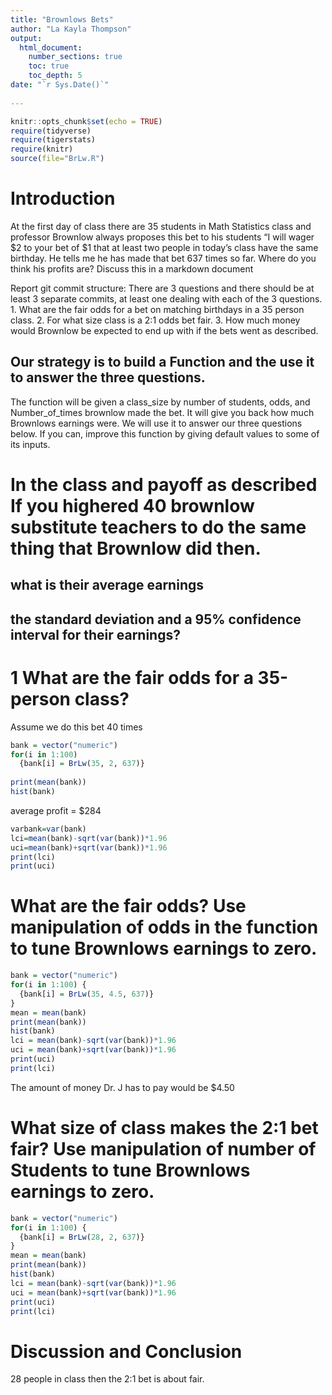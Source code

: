 ```yaml
---
title: "Brownlows Bets"
author: "La Kayla Thompson"
output: 
  html_document:
    number_sections: true
    toc: true
    toc_depth: 5
date: "`r Sys.Date()`"    
    
---
```

```r
knitr::opts_chunk$set(echo = TRUE)
require(tidyverse)
require(tigerstats)
require(knitr)
source(file="BrLw.R")
```


<!-- We recommend you use git branches -- create a separate branch for each major section i.e. Introduction, Methods, Results, Inferential Results, and Discussion and Conclusions - leave the YAML block untouched until the final merge where you put in your own name !-->

# Introduction

<!--In this section you explain what you are trying to show.  Where did the data come from?  What is the research or other question you are trying to answer?!-->

 At the first day of class there are 35 students in Math Statistics class and professor Brownlow always proposes this bet to his students "I will wager $2 to your bet of $1 that at least two people in today's class have  the same birthday.  He tells me he has made that bet 637 times so far. Where do you think his profits are? Discuss this in a markdown document
 
Report git commit structure:
There are 3 questions and there should be at least 3 separate commits, at least one dealing with each of the 3 questions.
1. What are the fair odds for a bet on matching birthdays in a 35 person class.
2. For what size class is a 2:1 odds bet fair.
3. How much money would Brownlow be expected to end up with if the bets went as described.

## Our strategy is to build a Function and the use it to answer the three questions. 

The function will be given a class_size by number of students, odds, and Number_of_times brownlow made the bet.  It will give you back how much Brownlows earnings were. We will use it to answer our three questions below. If you can, improve this function by giving default values to some of its inputs. 

# In the class and payoff as described  If you highered 40 brownlow substitute teachers to do the same thing that Brownlow did then.
## what is their average earnings
## the standard deviation and a 95% confidence interval for their earnings?
  
<!--Explain and display your method of coming up with a 95% confidence interval of  professor Brownlows winnings (or losings)-->

# 1 What are the fair odds for a 35-person class?
Assume we do this bet 40 times

```r
bank = vector("numeric")
for(i in 1:100) 
  {bank[i] = BrLw(35, 2, 637)}
  
print(mean(bank))
hist(bank)
```

average profit = $284

```r
varbank=var(bank)
lci=mean(bank)-sqrt(var(bank))*1.96
uci=mean(bank)+sqrt(var(bank))*1.96
print(lci)
print(uci)
```
# What are the fair odds? Use manipulation of odds in the function to tune Brownlows earnings to zero. 


<!--Decide on your methods:  In this section explain the approach you will take to attack the issue --- how will you decide on a likely estimate of professor Brownlow's earnings or losses after 637 bets. Also explain how you construct a 95% confidence interval about your estimate of his winnings !-->



```r
bank = vector("numeric")
for(i in 1:100) {
  {bank[i] = BrLw(35, 4.5, 637)}
}
mean = mean(bank)
print(mean(bank))
hist(bank)
lci = mean(bank)-sqrt(var(bank))*1.96
uci = mean(bank)+sqrt(var(bank))*1.96
print(uci)
print(lci)
```

The amount of money Dr. J has to pay would be $4.50

# What size of class makes the 2:1 bet fair?  Use manipulation of number of Students to tune Brownlows earnings to zero.

```r
bank = vector("numeric")
for(i in 1:100) {
  {bank[i] = BrLw(28, 2, 637)}
}
mean = mean(bank)
print(mean(bank))
hist(bank)
lci = mean(bank)-sqrt(var(bank))*1.96
uci = mean(bank)+sqrt(var(bank))*1.96
print(uci)
print(lci)
```

<!--Explain and display the results of your method of coming up with the estimate of professor Brownlows betting profits!-->





# Discussion and Conclusion

<!--Discussion and conclusion here.  If professor Brownlow is consistantly making or losing money how could he change his payout so that his profits center on zero?  Also discuss what size his class should be in order to have his current scheme balance at zero profit.!-->

28 people in class then the 2:1 bet is about fair.

